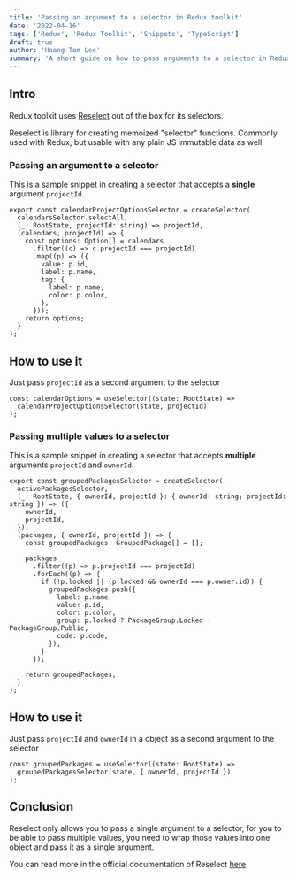 ```yaml
---
title: 'Passing an argument to a selector in Redux toolkit'
date: '2022-04-16'
tags: ['Redux', 'Redux Toolkit', 'Snippets', 'TypeScript']
draft: true
author: 'Hoang-Tam Lee'
summary: 'A short guide on how to pass arguments to a selector in Redux toolkit.'
---
```


## Intro

Redux toolkit uses [Reselect](https://github.com/reduxjs/reselect#redux-toolkit) out of the box for its selectors.

Reselect is library for creating memoized "selector" functions. Commonly used with Redux, but usable with any plain JS immutable data as well.

### Passing an argument to a selector

This is a sample snippet in creating a selector that accepts a **single** argument `projectId`.

```tsx
export const calendarProjectOptionsSelector = createSelector(
  calendarsSelector.selectAll,
  (_: RootState, projectId: string) => projectId,
  (calendars, projectId) => {
    const options: Option[] = calendars
      .filter((c) => c.projectId === projectId)
      .map((p) => ({
        value: p.id,
        label: p.name,
        tag: {
          label: p.name,
          color: p.color,
        },
      }));
    return options;
  }
);
```

## How to use it

Just pass `projectId` as a second argument to the selector

```tsx
const calendarOptions = useSelector((state: RootState) =>
  calendarProjectOptionsSelector(state, projectId)
);
```

### Passing multiple values to a selector

This is a sample snippet in creating a selector that accepts **multiple** arguments `projectId` and `ownerId`.

```tsx
export const groupedPackagesSelector = createSelector(
  activePackagesSelector,
  (_: RootState, { ownerId, projectId }: { ownerId: string; projectId: string }) => ({
    ownerId,
    projectId,
  }),
  (packages, { ownerId, projectId }) => {
    const groupedPackages: GroupedPackage[] = [];

    packages
      .filter((p) => p.projectId === projectId)
      .forEach((p) => {
        if (!p.locked || (p.locked && ownerId === p.owner.id)) {
          groupedPackages.push({
            label: p.name,
            value: p.id,
            color: p.color,
            group: p.locked ? PackageGroup.Locked : PackageGroup.Public,
            code: p.code,
          });
        }
      });

    return groupedPackages;
  }
);
```

## How to use it

Just pass `projectId` and `ownerId` in a object as a second argument to the selector

```tsx
const groupedPackages = useSelector((state: RootState) =>
  groupedPackagesSelector(state, { ownerId, projectId })
);
```

## Conclusion

Reselect only allows you to pass a single argument to a selector, for you to be able to pass multiple values, you need to wrap those values into one object and pass it as a single argument.

You can read more in the official documentation of Reselect [here](https://github.com/reduxjs/reselect#q-how-do-i-create-a-selector-that-takes-an-argument).
